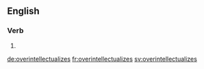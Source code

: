==English==

===Verb===
{{head|en}}

# {{en-third-person singular of|overintellectualize}}

[[de:overintellectualizes]]
[[fr:overintellectualizes]]
[[sv:overintellectualizes]]